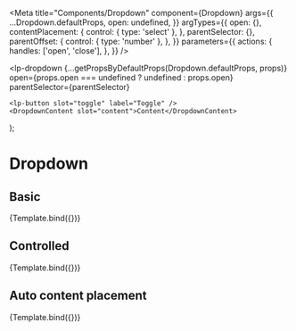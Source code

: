 




<Meta
  title="Components/Dropdown"
  component={Dropdown}
  args={{
    ...Dropdown.defaultProps,
    open: undefined,
  }}
  argTypes={{
    open: {},
    contentPlacement: {
      control: { type: 'select' },
    },
    parentSelector: {},
    parentOffset: {
      control: { type: 'number' },
    },
  }}
  parameters={{
    actions: {
      handles: ['open', 'close'],
    },
  }}
/>

  <lp-dropdown
    {...getPropsByDefaultProps(Dropdown.defaultProps, props)}
    open={props.open === undefined ? undefined : props.open}
    parentSelector={parentSelector}
  >
    <lp-button slot="toggle" label="Toggle" />
    <DropdownContent slot="content">Content</DropdownContent>
  </lp-dropdown>
);

# Dropdown

<ArgsTable of={Dropdown} />

## Basic

<Canvas>
  <Story name="Basic">
    {Template.bind({})}
  </Story>
</Canvas>

## Controlled

<Canvas>
  <Story
    name="Controlled"
    args={{
      open: false,
    }}
    argTypes={{
      contentPlacement: { table: { disable: true } },
      parentSelector: { table: { disable: true } },
      parentOffset: { table: { disable: true } },
      closeOnBlur: { table: { disable: true } },
      closeOnEscape: { table: { disable: true } },
    }}
  >
    {Template.bind({})}
  </Story>
</Canvas>

## Auto content placement

<Canvas>
  <Story
    name="Auto content placement"
    args={{
      open: undefined,
      contentPlacement: 'auto',
    }}
    parameters={{
      controls: { disable: true },
      actions: { disable: true },
    }}
    decorators={[AutoPlacementStoryDecorator]}
  >
    {Template.bind({})}
  </Story>
</Canvas>
